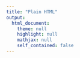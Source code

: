 ```yaml
---
title: "Plain HTML"
output: 
  html_document:
    theme: null
    highlight: null
    mathjax: null
    self_contained: false
---
```

